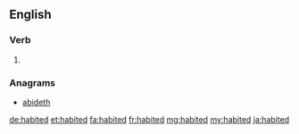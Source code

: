 ==English==

===Verb===
{{head|en}}

# {{en-past of|habit}}

===Anagrams===
* [[abideth#English|abideth]]

[[de:habited]]
[[et:habited]]
[[fa:habited]]
[[fr:habited]]
[[mg:habited]]
[[my:habited]]
[[ja:habited]]